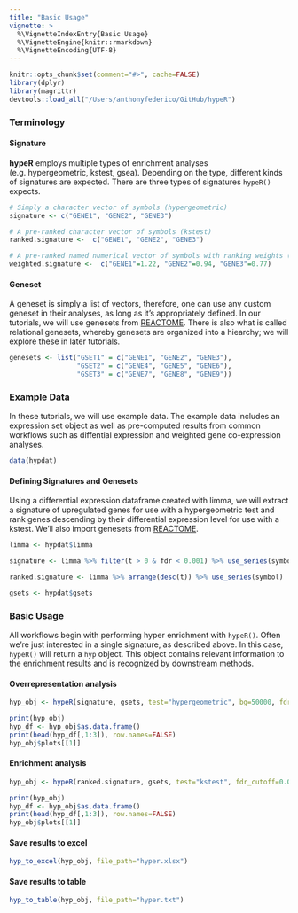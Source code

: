 ```yaml
---
title: "Basic Usage"
vignette: >
  %\VignetteIndexEntry{Basic Usage}
  %\VignetteEngine{knitr::rmarkdown}
  %\VignetteEncoding{UTF-8}
---
```


```r
knitr::opts_chunk$set(comment="#>", cache=FALSE)
library(dplyr)
library(magrittr)
devtools::load_all("/Users/anthonyfederico/GitHub/hypeR")
```

### Terminology

#### Signature
__hypeR__ employs multiple types of enrichment analyses (e.g. hypergeometric, kstest, gsea). Depending on the type, different kinds of signatures are expected. There are three types of signatures `hypeR()` expects.
```r

# Simply a character vector of symbols (hypergeometric)
signature <- c("GENE1", "GENE2", "GENE3")

# A pre-ranked character vector of symbols (kstest)
ranked.signature <-  c("GENE1", "GENE2", "GENE3")

# A pre-ranked named numerical vector of symbols with ranking weights (gsea)
weighted.signature <-  c("GENE1"=1.22, "GENE2"=0.94, "GENE3"=0.77)

```

#### Geneset
A geneset is simply a list of vectors, therefore, one can use any custom geneset in their analyses, as long as it's appropriately defined. In our tutorials, we will use genesets from [REACTOME](https://reactome.org/). There is also what is called relational genesets, whereby genesets are organized into a hiearchy; we will explore these in later tutorials. 
```r

genesets <- list("GSET1" = c("GENE1", "GENE2", "GENE3"),
                 "GSET2" = c("GENE4", "GENE5", "GENE6"),
                 "GSET3" = c("GENE7", "GENE8", "GENE9"))

```

### Example Data
In these tutorials, we will use example data. The example data includes an expression set object as well as pre-computed results from common workflows such as diffential expression and weighted gene co-expression analyses. 
```r

data(hypdat)

```

#### Defining Signatures and Genesets
Using a differential expression dataframe created with limma, we will extract a signature of upregulated genes for use with a hypergeometric test and rank genes descending by their differential expression level for use with a kstest. We'll also import genesets from [REACTOME](https://reactome.org/).
```r

limma <- hypdat$limma

signature <- limma %>% filter(t > 0 & fdr < 0.001) %>% use_series(symbol)

ranked.signature <- limma %>% arrange(desc(t)) %>% use_series(symbol)

gsets <- hypdat$gsets

```

### Basic Usage
All workflows begin with performing hyper enrichment with `hypeR()`. Often we're just interested in a single signature, as described above. In this case, `hypeR()` will return a `hyp` object. This object contains relevant information to the enrichment results and is recognized by downstream methods.

#### Overrepresentation analysis
```r

hyp_obj <- hypeR(signature, gsets, test="hypergeometric", bg=50000, fdr_cutoff=0.01, do_plots=TRUE)

```

```r

print(hyp_obj)
hyp_df <- hyp_obj$as.data.frame()
print(head(hyp_df[,1:3]), row.names=FALSE)
hyp_obj$plots[[1]]

```

#### Enrichment analysis
```r

hyp_obj <- hypeR(ranked.signature, gsets, test="kstest", fdr_cutoff=0.01, do_plots=TRUE)

```

```r

print(hyp_obj)
hyp_df <- hyp_obj$as.data.frame()
print(head(hyp_df[,1:3]), row.names=FALSE)
hyp_obj$plots[[1]]

```

#### Save results to excel
```r

hyp_to_excel(hyp_obj, file_path="hyper.xlsx")

```

#### Save results to table
```r

hyp_to_table(hyp_obj, file_path="hyper.txt")

```
